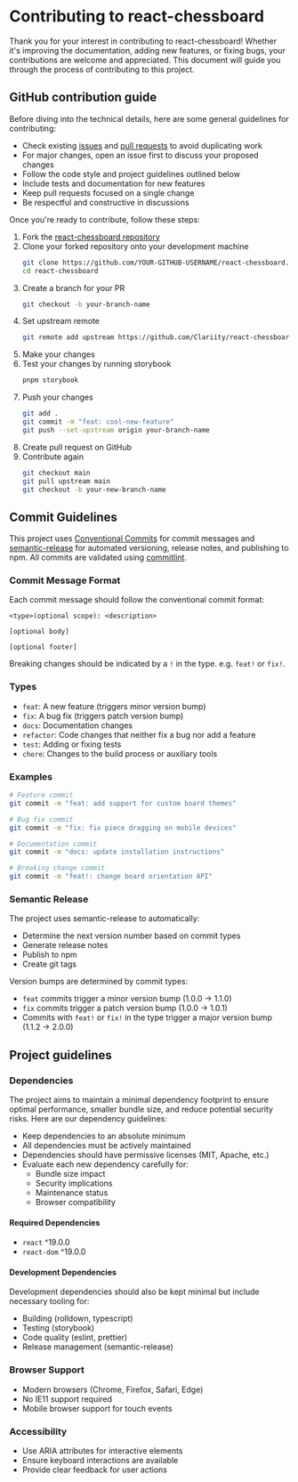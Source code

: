 
<Meta title="Developers/Contributing to react-chessboard" />

# Contributing to react-chessboard

Thank you for your interest in contributing to react-chessboard! Whether it's improving the documentation, adding new features, or fixing bugs, your contributions are welcome and appreciated. This document will guide you through the process of contributing to this project.

## GitHub contribution guide

Before diving into the technical details, here are some general guidelines for contributing:

- Check existing [issues](https://github.com/Clariity/react-chessboard/issues) and [pull requests](https://github.com/Clariity/react-chessboard/pulls) to avoid duplicating work
- For major changes, open an issue first to discuss your proposed changes
- Follow the code style and project guidelines outlined below
- Include tests and documentation for new features
- Keep pull requests focused on a single change
- Be respectful and constructive in discussions

Once you're ready to contribute, follow these steps:

1. Fork the [react-chessboard repository](https://github.com/Clariity/react-chessboard)
2. Clone your forked repository onto your development machine
   ```bash
   git clone https://github.com/YOUR-GITHUB-USERNAME/react-chessboard.git
   cd react-chessboard
   ```
3. Create a branch for your PR
   ```bash
   git checkout -b your-branch-name
   ```
4. Set upstream remote
   ```bash
   git remote add upstream https://github.com/Clariity/react-chessboard.git
   ```
5. Make your changes
6. Test your changes by running storybook
   ```bash
   pnpm storybook
   ```
7. Push your changes
   ```bash
   git add .
   git commit -m "feat: cool-new-feature"
   git push --set-upstream origin your-branch-name
   ```
8. Create pull request on GitHub
9. Contribute again
   ```bash
   git checkout main
   git pull upstream main
   git checkout -b your-new-branch-name
   ```

## Commit Guidelines

This project uses [Conventional Commits](https://www.conventionalcommits.org/) for commit messages and [semantic-release](https://semantic-release.gitbook.io/semantic-release/) for automated versioning, release notes, and publishing to npm. All commits are validated using [commitlint](https://commitlint.js.org/).

### Commit Message Format

Each commit message should follow the conventional commit format:

```
<type>(optional scope): <description>

[optional body]

[optional footer]
```

Breaking changes should be indicated by a `!` in the type. e.g. `feat!` or `fix!`.

### Types

- `feat`: A new feature (triggers minor version bump)
- `fix`: A bug fix (triggers patch version bump)
- `docs`: Documentation changes
- `refactor`: Code changes that neither fix a bug nor add a feature
- `test`: Adding or fixing tests
- `chore`: Changes to the build process or auxiliary tools

### Examples

```bash
# Feature commit
git commit -m "feat: add support for custom board themes"

# Bug fix commit
git commit -m "fix: fix piece dragging on mobile devices"

# Documentation commit
git commit -m "docs: update installation instructions"

# Breaking change commit
git commit -m "feat!: change board orientation API"
```

### Semantic Release

The project uses semantic-release to automatically:

- Determine the next version number based on commit types
- Generate release notes
- Publish to npm
- Create git tags

Version bumps are determined by commit types:

- `feat` commits trigger a minor version bump (1.0.0 -> 1.1.0)
- `fix` commits trigger a patch version bump (1.0.0 -> 1.0.1)
- Commits with `feat!` or `fix!` in the type trigger a major version bump (1.1.2 -> 2.0.0)

## Project guidelines

### Dependencies

The project aims to maintain a minimal dependency footprint to ensure optimal performance, smaller bundle size, and reduce potential security risks. Here are our dependency guidelines:

- Keep dependencies to an absolute minimum
- All dependencies must be actively maintained
- Dependencies should have permissive licenses (MIT, Apache, etc.)
- Evaluate each new dependency carefully for:
  - Bundle size impact
  - Security implications
  - Maintenance status
  - Browser compatibility

#### Required Dependencies

- `react` ^19.0.0
- `react-dom` ^19.0.0

#### Development Dependencies

Development dependencies should also be kept minimal but include necessary tooling for:

- Building (rolldown, typescript)
- Testing (storybook)
- Code quality (eslint, prettier)
- Release management (semantic-release)

### Browser Support

- Modern browsers (Chrome, Firefox, Safari, Edge)
- No IE11 support required
- Mobile browser support for touch events

### Accessibility

- Use ARIA attributes for interactive elements
- Ensure keyboard interactions are available
- Provide clear feedback for user actions

